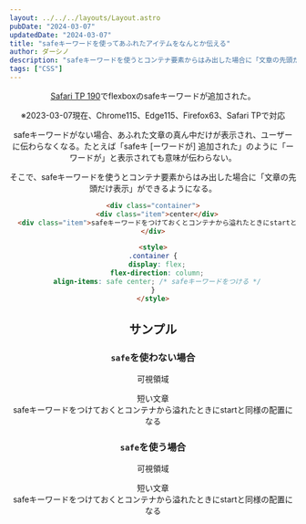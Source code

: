 ```yaml
---
layout: ../../../layouts/Layout.astro
pubDate: "2024-03-07"
updatedDate: "2024-03-07"
title: "safeキーワードを使ってあふれたアイテムをなんとか伝える"
author: ダーシノ
description: "safeキーワードを使うとコンテナ要素からはみ出した場合に「文章の先頭だけ表示」ができるようになる。"
tags: ["CSS"]
---
```



<Header {...frontmatter} />

[Safari TP 190](https://webkit.org/blog/15127/release-notes-for-safari-technology-preview-190/)でflexboxのsafeキーワードが追加された。

※2023-03-07現在、Chrome115、Edge115、Firefox63、Safari TPで対応

safeキーワードがない場合、あふれた文章の真ん中だけが表示され、ユーザーに伝わらなくなる。たとえば「safeキ [ーワードが] 追加された」のように「ーワードが」と表示されても意味が伝わらない。

そこで、safeキーワードを使うとコンテナ要素からはみ出した場合に「文章の先頭だけ表示」ができるようになる。


```html
<div class="container">
  <div class="item">center</div>
  <div class="item">safeキーワードをつけておくとコンテナから溢れたときにstartと同様の配置になる</div>
</div>

<style>
.container {
  display: flex;
  flex-direction: column;
  align-items: safe center; /* safeキーワードをつける */
}
</style>
```


## サンプル

### `safe`を使わない場合
<div class="container">
  <p>可視領域</p>
  <div class="item">短い文章</div>
  <div class="item">safeキーワードをつけておくとコンテナから溢れたときにstartと同様の配置になる</div>
</div>


### `safe`を使う場合
<div class="safe-container">
  <p>可視領域</p>
  <div class="item">短い文章</div>
  <div class="item">safeキーワードをつけておくとコンテナから溢れたときにstartと同様の配置になる</div>
</div>

